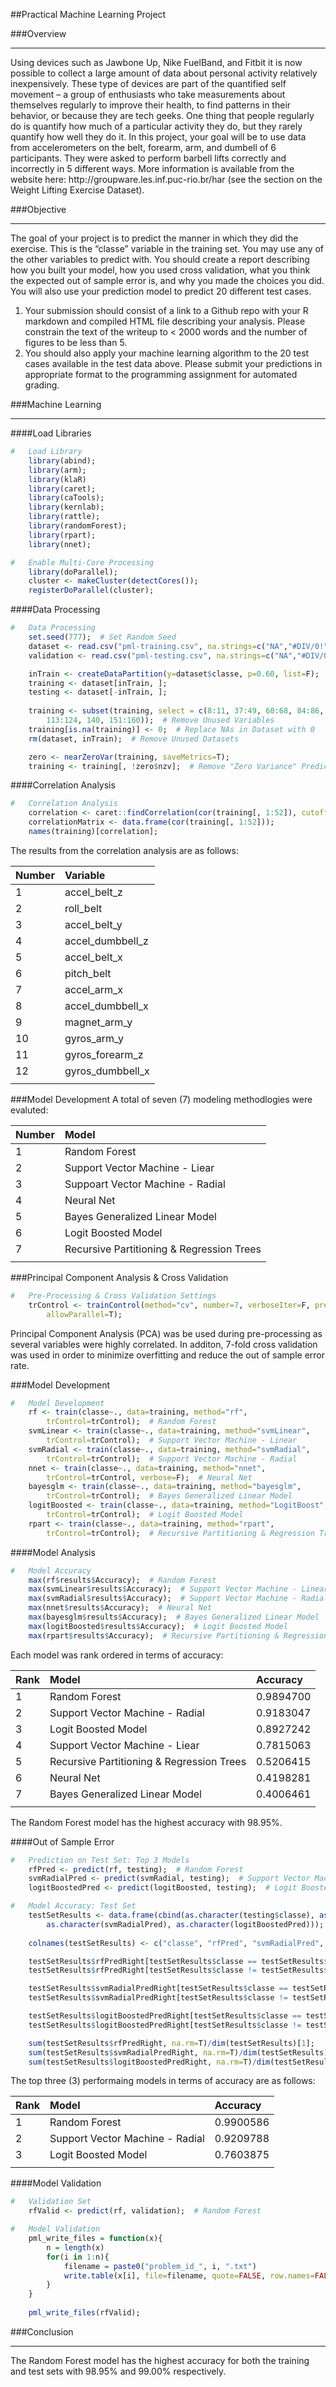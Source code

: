 ##Practical Machine Learning Project
  
###Overview
  
---
  
Using devices such as Jawbone Up, Nike FuelBand, and Fitbit it is now possible to collect a large amount of data about personal activity relatively inexpensively. These type of devices are part of the quantified self movement – a group of enthusiasts who take measurements about themselves regularly to improve their health, to find patterns in their behavior, or because they are tech geeks. One thing that people regularly do is quantify how much of a particular activity they do, but they rarely quantify how well they do it. In this project, your goal will be to use data from accelerometers on the belt, forearm, arm, and dumbell of 6 participants. They were asked to perform barbell lifts correctly and incorrectly in 5 different ways. More information is available from the website here: http://groupware.les.inf.puc-rio.br/har (see the section on the Weight Lifting Exercise Dataset).  
  
  
###Objective
  
---
  
The goal of your project is to predict the manner in which they did the exercise. This is the "classe" variable in the training set. You may use any of the other variables to predict with. You should create a report describing how you built your model, how you used cross validation, what you think the expected out of sample error is, and why you made the choices you did. You will also use your prediction model to predict 20 different test cases. 
  
1. Your submission should consist of a link to a Github repo with your R markdown and compiled HTML file describing your analysis. Please constrain the text of the writeup to < 2000 words and the number of figures to be less than 5.
2. You should also apply your machine learning algorithm to the 20 test cases available in the test data above. Please submit your predictions in appropriate format to the programming assignment for automated grading.  
  
  
###Machine Learning
  
---
  
####Load Libraries
```r
#   Load Library
    library(abind);
    library(arm);
    library(klaR)
    library(caret);
    library(caTools);
    library(kernlab);
    library(rattle);
    library(randomForest);
    library(rpart);
    library(nnet);

#   Enable Multi-Core Processing
    library(doParallel);
    cluster <- makeCluster(detectCores());
    registerDoParallel(cluster);
```
  
  
####Data Processing
```r
#   Data Processing
    set.seed(777);  # Set Random Seed
    dataset <- read.csv("pml-training.csv", na.strings=c("NA","#DIV/0!",""));
    validation <- read.csv("pml-testing.csv", na.strings=c("NA","#DIV/0!",""));

    inTrain <- createDataPartition(y=dataset$classe, p=0.60, list=F);
    training <- dataset[inTrain, ];
    testing <- dataset[-inTrain, ];
    
    training <- subset(training, select = c(8:11, 37:49, 60:68, 84:86, 102, 
        113:124, 140, 151:160));  # Remove Unused Variables
    training[is.na(training)] <- 0;  # Replace NAs in Dataset with 0
    rm(dataset, inTrain);  # Remove Unused Datasets

    zero <- nearZeroVar(training, saveMetrics=T);
    training <- training[, !zero$nzv];  # Remove "Zero Variance" Predictors
```
  
  
####Correlation Analysis
```r
#   Correlation Analysis
    correlation <- caret::findCorrelation(cor(training[, 1:52]), cutoff=0.80);
    correlationMatrix <- data.frame(cor(training[, 1:52]));
    names(training)[correlation];
```
  
The results from the correlation analysis are as follows:
  
| Number | Variable         |
|:-------|:-----------------|
| 1      | accel_belt_z     |
| 2      | roll_belt        |
| 3      | accel_belt_y     |
| 4      | accel_dumbbell_z |
| 5      | accel_belt_x     |
| 6      | pitch_belt       |
| 7      | accel_arm_x      |
| 8      | accel_dumbbell_x |
| 9      | magnet_arm_y     |
| 10     | gyros_arm_y      |
| 11     | gyros_forearm_z  |
| 12     | gyros_dumbbell_x |
|        |                  |

  
###Model Development
A total of seven (7) modeling methodlogies were evaluted:
  
| Number | Model                                     |
|:-------|:------------------------------------------|
| 1      | Random Forest                             |
| 2      | Support Vector Machine - Liear            |
| 3      | Suppoart Vector Machine - Radial          |
| 4      | Neural Net                                |
| 5      | Bayes Generalized Linear Model            |
| 6      | Logit Boosted Model                       |
| 7      | Recursive Partitioning & Regression Trees |
|        |                                           |

  
###Principal Component Analysis & Cross Validation
```r
#   Pre-Processing & Cross Validation Settings
    trControl <- trainControl(method="cv", number=7, verboseIter=F, preProcOptions="pca",
        allowParallel=T);
```
Principal Component Analysis (PCA) was be used during pre-processing as several variables were highly correlated.  In additon, 7-fold cross validation was used in order to minimize overfitting and reduce the out of sample error rate. 
  
  
###Model Development
```r
#   Model Development
    rf <- train(classe~., data=training, method="rf", 
        trControl=trControl);  # Random Forest
    svmLinear <- train(classe~., data=training, method="svmLinear", 
        trControl=trControl);  # Support Vector Machine - Linear
    svmRadial <- train(classe~., data=training, method="svmRadial", 
        trControl=trControl);  # Support Vector Machine - Radial
    nnet <- train(classe~., data=training, method="nnet", 
        trControl=trControl, verbose=F);  # Neural Net
    bayesglm <- train(classe~., data=training, method="bayesglm", 
        trControl=trControl);  # Bayes Generalized Linear Model
    logitBoosted <- train(classe~., data=training, method="LogitBoost", 
        trControl=trControl);  # Logit Boosted Model
    rpart <- train(classe~., data=training, method="rpart", 
        trControl=trControl);  # Recursive Partitioning & Regression Trees  
```

  
####Model Analysis
```r
#   Model Accuracy
    max(rf$results$Accuracy);  # Random Forest
    max(svmLinear$results$Accuracy);  # Support Vector Machine - Linear
    max(svmRadial$results$Accuracy);  # Support Vector Machine - Radial
    max(nnet$results$Accuracy);  # Neural Net
    max(bayesglm$results$Accuracy);  # Bayes Generalized Linear Model
    max(logitBoosted$results$Accuracy);  # Logit Boosted Model
    max(rpart$results$Accuracy);  # Recursive Partitioning & Regression Trees
```
  
Each model was rank ordered in terms of accuracy:
  
| Rank | Model                                     | Accuracy  |
|:-----|:------------------------------------------|:----------|
| 1    | Random Forest                             | 0.9894700 |
| 2    | Support Vector Machine - Radial           | 0.9183047 |
| 3    | Logit Boosted Model                       | 0.8927242 |
| 4    | Support Vector Machine - Liear            | 0.7815063 |
| 5    | Recursive Partitioning & Regression Trees | 0.5206415 |
| 6    | Neural Net                                | 0.4198281 |
| 7    | Bayes Generalized Linear Model            | 0.4006461 |
|      |                                           |           |

The Random Forest model has the highest accuracy with 98.95%.
  
####Out of Sample Error
```r
#   Prediction on Test Set: Top 3 Models
    rfPred <- predict(rf, testing);  # Random Forest
    svmRadialPred <- predict(svmRadial, testing);  # Support Vector Machine - Radial
    logitBoostedPred <- predict(logitBoosted, testing);  # Logit Boosted Model

#   Model Accuracy: Test Set
    testSetResults <- data.frame(cbind(as.character(testing$classe), as.character(rfPred),     
        as.character(svmRadialPred), as.character(logitBoostedPred)));
    
    colnames(testSetResults) <- c("classe", "rfPred", "svmRadialPred", "logitBoostedPred");

    testSetResults$rfPredRight[testSetResults$classe == testSetResults$rfPred] <- 1;
    testSetResults$rfPredRight[testSetResults$classe != testSetResults$rfPred] <- 0;

    testSetResults$svmRadialPredRight[testSetResults$classe == testSetResults$svmRadialPred] <- 1;
    testSetResults$svmRadialPredRight[testSetResults$classe != testSetResults$svmRadialPred] <- 0;

    testSetResults$logitBoostedPredRight[testSetResults$classe == testSetResults$logitBoostedPred] <- 1;
    testSetResults$logitBoostedPredRight[testSetResults$classe != testSetResults$logitBoostedPred] <- 0;

    sum(testSetResults$rfPredRight, na.rm=T)/dim(testSetResults)[1];
    sum(testSetResults$svmRadialPredRight, na.rm=T)/dim(testSetResults)[1];
    sum(testSetResults$logitBoostedPredRight, na.rm=T)/dim(testSetResults)[1];
```
  
The top three (3) performaing models in terms of accuracy are as follows:
  
| Rank | Model                                     | Accuracy  |
|:-----|:------------------------------------------|:----------|
| 1    | Random Forest                             | 0.9900586 |
| 2    | Support Vector Machine - Radial           | 0.9209788 |
| 3    | Logit Boosted Model                       | 0.7603875 |
|      |                                           |           |

  
####Model Validation
```r
#   Validation Set
    rfValid <- predict(rf, validation);  # Random Forest

#   Model Validation
    pml_write_files = function(x){
        n = length(x)
        for(i in 1:n){
            filename = paste0("problem_id_", i, ".txt")
            write.table(x[i], file=filename, quote=FALSE, row.names=FALSE, col.names=FALSE)
        }
    }
    
    pml_write_files(rfValid);
```
  
  
###Conclusion
  
---
  
The Random Forest model has the highest accuracy for both the training and test sets with 98.95% and 99.00% respectively.
